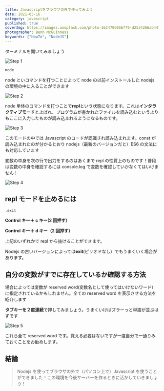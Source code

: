 ```yaml
---
title: Javascriptをブラウザの外で使ってみよう
date: 2021-05-16
category: javascript
published: true
coverImg: https://images.unsplash.com/photo-1624796056779-d2534266ab44?ixid=MnwxMjA3fDB8MHxwaG90by1wYWdlfHx8fGVufDB8fHx8&ixlib=rb-1.2.1&auto=format&fit=crop&w=1055&q=80
photographer: Benn McGuinness
keywords: ["HowTo", "NodeJS"]
---
```


ターミナルを開いてみましょう

![Step 1](https://kocoblo-static.s3.amazonaws.com/javascript/run-out-of-browser/step1.png)

```bash
node
```

node といコマンドを打つことによって node の以前インストールした nodejs の環境の中に入ることができます

![Step 2](https://kocoblo-static.s3.amazonaws.com/javascript/run-out-of-browser/step2.png)

node 単体のコマンドを打つことで**repl**という状態になります。これは**インタラクティブモード**とよばれ、プログラムが書かれたファイルを読み込むというよりもここに入力したものが読み込まれるようになるものです。

![Step 3](https://kocoblo-static.s3.amazonaws.com/javascript/run-out-of-browser/step3.png)

このモードの中では Javascript のコードが認識され読み込まれます。const が読み込まれたのが分かるとおり nodejs（最新のバージョンだと）ES6 の文法にも対応しています

変数の中身を次の行で出力をするのはあくまで repl の性質上のものです！普段は変数の中身を確認するには console.log で変数を確認していかなくてはいけません！

![Step 4](https://kocoblo-static.s3.amazonaws.com/javascript/run-out-of-browser/step4.png)

## repl モードを止めるには

```bash
.exit
```

**Control キー＋ c キー(2 回押す）**

**Control キー＋ d キー（2 回押す）**

上記のいずれかで repl から抜けることができます。

Nodejs の古いバージョンによっては**exit**(ピリオドなし）でもうまくいく場合があります。

## 自分の変数がすでに存在しているか確認する方法

場合によっては変数が reserved word(変数名として使ってはいけないワード）に指定されているかもしれません。全ての reserved word を表示させる方法を紹介します

**タブキーを２度連続**で押してみましょう。うまくいけばズラーっと単語が並ぶはずです

![Step 5](https://kocoblo-static.s3.amazonaws.com/javascript/run-out-of-browser/step5.png)

これら全て reserved word です。覚える必要はないですが一度自分で一通りみておくことをお勧めします。

## 結論

> Nodejs を使ってブラウザの外で（パソコン上で）Javascript を使うことができました！この環境を今後サーバーを作るときに活かしていきましょう！
